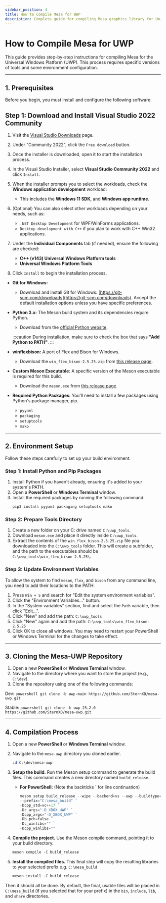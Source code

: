 ```yaml
---
sidebar_position: 4
title: How to Compile Mesa for UWP
description: Complete guide for compiling Mesa graphics library for Universal Windows Platform
---
```


# How to Compile Mesa for UWP

This guide provides step-by-step instructions for compiling Mesa for the Universal Windows Platform (UWP). This process requires specific versions of tools and some environment configuration.

---

## 1. Prerequisites

Before you begin, you must install and configure the following software:

## Step 1: Download and Install Visual Studio 2022 Community

1. Visit the [Visual Studio Downloads](https://visualstudio.microsoft.com/downloads/) page.
2. Under "Community 2022", click the `Free download` button.
3. Once the installer is downloaded, open it to start the installation process.
4. In the Visual Studio Installer, select **Visual Studio Community 2022** and click `Install`.

1. When the installer prompts you to select the workloads, check the **Windows application development** workload:
    - This includes the **Windows 11 SDK**, and **Windows app runtime**.

2. (Optional) You can also select other workloads depending on your needs, such as:
    - `.NET Desktop Development` for WPF/WinForms applications.
    - `Desktop development with C++` if you plan to work with C++ Win32 applications.

3. Under the **Individual Components** tab (if needed), ensure the following are checked:
    - **C++ (v143) Universal Windows Platform tools**
    - **Universal Windows Platform Tools**

4. Click `Install` to begin the installation process.

* **Git for Windows:**
    * Download and install Git for Windows: [https://git-scm.com/downloads](https://git-scm.com/downloads). Accept the default installation options unless you have specific preferences.
* **Python 3.x:** The Meson build system and its dependencies require Python.
    * Download from the [official Python website](https://www.python.org/downloads/).

    :::caution
    During installation, make sure to check the box that says **"Add Python to PATH"**.
    :::
* **winflexbison:** A port of Flex and Bison for Windows.
    * Download the `win_flex_bison-2.5.25.zip` from [this release page](https://github.com/lexxmark/winflexbison/releases/tag/v2.5.25).
* **Custom Meson Executable:** A specific version of the Meson executable is required for this build.
    * Download the `meson.exe` from [this release page](https://github.com/SternXD/meson/releases/tag/1.3.99).
* **Required Python Packages:** You'll need to install a few packages using Python's package manager, pip.
    * `pyyaml`
    * `packaging`
    * `setuptools`
    * `mako`

---

## 2. Environment Setup

Follow these steps carefully to set up your build environment.

### Step 1: Install Python and Pip Packages

1.  Install Python if you haven't already, ensuring it's added to your system's PATH.
2.  Open a **PowerShell** or **Windows Terminal** window.
3.  Install the required packages by running the following command:
    ```powershell
    pip3 install pyyaml packaging setuptools mako
    ```

### Step 2: Prepare Tools Directory

1.  Create a new folder on your C: drive named `C:\uwp_tools`.
2.  Download `meson.exe` and place it directly inside `C:\uwp_tools`.
3.  Extract the contents of the `win_flex_bison-2.5.25.zip` file you downloaded into the `C:\uwp_tools` folder. This will create a subfolder, and the path to the executables should be `C:\uwp_tools\win_flex_bison-2.5.25\`.

### Step 3: Update Environment Variables

To allow the system to find `meson`, `flex`, and `bison` from any command line, you need to add their locations to the PATH.

1.  Press `Win + S` and search for "Edit the system environment variables".
2.  Click the "Environment Variables..." button.
3.  In the "System variables" section, find and select the `Path` variable, then click "Edit...".
4.  Click "New" and add the path: `C:\uwp_tools`
5.  Click "New" again and add the path: `C:\uwp_tools\win_flex_bison-2.5.25`
6.  Click OK to close all windows. You may need to restart your PowerShell or Windows Terminal for the changes to take effect.

---

## 3. Cloning the Mesa-UWP Repository

1.  Open a new **PowerShell** or **Windows Terminal** window.
2.  Navigate to the directory where you want to store the project (e.g., `C:\dev`).
3.  Clone the repository using one of the following commands:

Dev:
    ```powershell
    git clone -b uwp-main https://github.com/SternXD/mesa-uwp.git
    ```

Stable:
		```powershell
    git clone -b uwp-25.2.0 https://github.com/SternXD/mesa-uwp.git
    ```

---

## 4. Compilation Process

1.  Open a new **PowerShell** or **Windows Terminal** window.

2.  Navigate to the `mesa-uwp` directory you cloned earlier.
    ```powershell
    cd C:\dev\mesa-uwp
    ```
3.  **Setup the build.** Run the Meson setup command to generate the build files. This command creates a new directory named `build_release`.
    * **For PowerShell:** (Note the backticks \` for line continuation)
		```powershell
		meson setup build_release --wipe --backend=vs --uwp --buildtype=release `
		--prefix="C:\mesa_build" `
		-Dcpp_std=vc++17 `
		-Dc_args="-D_XBOX_UWP" `
		-Dcpp_args="-D_XBOX_UWP" `
		-Db_pch=false `
		-Dc_winlibs="" `
		-Dcpp_winlibs=""
		```
3.  **Compile the project.** Use the Meson compile command, pointing it to your build directory.
    ```powershell
    meson compile -C build_release
    ```
4.  **Install the compiled files.** This final step will copy the resulting libraries to your selected prefix e.g. `C:\mesa_build`
    ```powershell
    meson install -C build_release
    ```

Then it should all be done. By default, the final, usable files will be placed in `C:\mesa_build` (if you selected that for your prefix)  in the `bin`, `include`, `lib`, and `share` directories.
